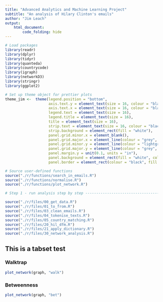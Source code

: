 ```yaml
---
title: "Advanced Analytics and Machine Learning Project"
subtitle: "An analysis of Hilary Clinton's emails"
author: "Jim Leach"
output: 
    html_document:
        code_folding: hide
---
```


```r
# Load packages
library(readr)
library(dplyr)
library(tidyr)
library(quanteda)
library(countrycode)
library(igraph)
library(networkD3)
library(stringr)
library(ggplot2)

# Set up theme object for prettier plots
theme_jim <-  theme(legend.position = "bottom",
                    axis.text.y = element_text(size = 16, colour = "black"),
                    axis.text.x = element_text(size = 16, colour = "black"),
                    legend.text = element_text(size = 16),
                    legend.title = element_text(size = 16),
                    title = element_text(size = 16),
                    strip.text = element_text(size = 16, colour = "black"),
                    strip.background = element_rect(fill = "white"),
                    panel.grid.minor.x = element_blank(),
                    panel.grid.major.x = element_line(colour = "grey", linetype = "dotted"),
                    panel.grid.minor.y = element_line(colour = "lightgrey", linetype = "dotted"),
                    panel.grid.major.y = element_line(colour = "grey", linetype = "dotted"),
                    panel.margin.y = unit(0.1, units = "in"),
                    panel.background = element_rect(fill = "white", colour = "lightgrey"),
                    panel.border = element_rect(colour = "black", fill = NA))

# Source user-defined functions
source("./r/functions/search_in_emails.R")
source("./r/functions/normalise.R")
source("./r/functions/plot_network.R")

# Step 1 - run analysis step by step --------------------------------------

source("./r/files/00_get_data.R")
source("./r/files/01_to_from.R")
source("./r/files/03_clean_emails.R")
source("./r/files/04_tokenise_texts.R")
source("./r/files/05_country_matching.R")
source("./r/files/20_hil_dfm.R")
source("./r/files/21_apply_dictionary.R")
source("./r/files/30_network_analysis.R")
```

## This is a tabset test {.tabset}

### Walktrap

```r
plot_network(graph, "walk")
```

### Betweenness
```r
plot_network(graph, "bet")
```
